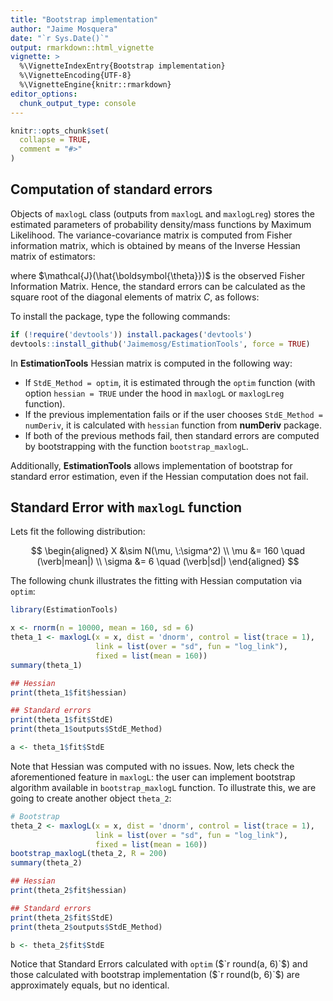 ---
title: "Bootstrap implementation"
author: "Jaime Mosquera"
date: "`r Sys.Date()`"
output: rmarkdown::html_vignette
vignette: >
  %\VignetteIndexEntry{Bootstrap implementation}
  %\VignetteEncoding{UTF-8}
  %\VignetteEngine{knitr::rmarkdown}
editor_options: 
  chunk_output_type: console
---

```{r setup, include = FALSE}
knitr::opts_chunk$set(
  collapse = TRUE,
  comment = "#>"
)
```

## Computation of standard errors

Objects of `maxlogL` class (outputs from `maxlogL` and `maxlogLreg`) stores the estimated parameters of probability density/mass functions by Maximum Likelihood. The variance-covariance matrix is computed from Fisher information matrix, which is obtained by means of the Inverse Hessian matrix of estimators:

\begin{equation}
Var(\hat{\boldsymbol{\theta}}) = \mathcal{J}^{-1}(\hat{\boldsymbol{\theta}}) = C(\hat{\boldsymbol{\theta}}),
\end{equation}

where $\mathcal{J}(\hat{\boldsymbol{\theta}})$ is the observed Fisher Information Matrix. Hence, the standard errors can be calculated as the square root of the diagonal elements of matrix $C$, as follows:

\begin{equation}
SE(\hat{\boldsymbol{\theta}}) = \sqrt{C_{jj}(\hat{\boldsymbol{\theta}})},
\end{equation}

To install the package, type the following commands:

```{r install, eval=FALSE}
if (!require('devtools')) install.packages('devtools')
devtools::install_github('Jaimemosg/EstimationTools', force = TRUE)
```

In **EstimationTools** Hessian matrix is computed in the following way:

- If `StdE_Method = optim`, it is estimated through the `optim` function (with option `hessian = TRUE` under the hood in `maxlogL` or `maxlogLreg` function).
- If the previous implementation fails or if the user chooses `StdE_Method = numDeriv`, it is calculated with `hessian` function from **numDeriv** package.
- If both of the previous methods fail, then standard errors are computed by bootstrapping with the function `bootstrap_maxlogL`.

Additionally, **EstimationTools** allows implementation of bootstrap for standard error estimation, even if the Hessian computation does not fail.

## Standard Error with `maxlogL` function

Lets fit the following distribution:

$$
\begin{aligned}
X &\sim N(\mu, \:\sigma^2) \\
\mu &= 160 \quad (\verb|mean|) \\
\sigma &= 6 \quad (\verb|sd|)
\end{aligned}
$$

The following chunk illustrates the fitting with Hessian computation via `optim`:

```{r HessianOptim, warning=FALSE, message=FALSE}
library(EstimationTools)

x <- rnorm(n = 10000, mean = 160, sd = 6)
theta_1 <- maxlogL(x = x, dist = 'dnorm', control = list(trace = 1),
                   link = list(over = "sd", fun = "log_link"),
                   fixed = list(mean = 160))
summary(theta_1)

## Hessian
print(theta_1$fit$hessian)

## Standard errors
print(theta_1$fit$StdE)
print(theta_1$outputs$StdE_Method)
```

```{r Hessian1, echo=FALSE}
a <- theta_1$fit$StdE
```

Note that Hessian was computed with no issues. Now, lets check the aforementioned feature in `maxlogL`: the user can implement bootstrap algorithm available in `bootstrap_maxlogL` function. To illustrate this, we are going to create another object `theta_2`:

```{r HessianBootstrap}
# Bootstrap
theta_2 <- maxlogL(x = x, dist = 'dnorm', control = list(trace = 1),
                   link = list(over = "sd", fun = "log_link"),
                   fixed = list(mean = 160))
bootstrap_maxlogL(theta_2, R = 200)
summary(theta_2)

## Hessian
print(theta_2$fit$hessian)

## Standard errors
print(theta_2$fit$StdE)
print(theta_2$outputs$StdE_Method)
```

```{r Hessian2, echo=FALSE}
b <- theta_2$fit$StdE
```

Notice that Standard Errors calculated with `optim` ($`r round(a, 6)`$) and those calculated with bootstrap implementation ($`r round(b, 6)`$) are approximately equals, but no identical.

